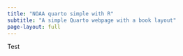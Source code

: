 ```yaml
---
title: "NOAA quarto simple with R"
subtitle: "A simple Quarto webpage with a book layout"
page-layout: full
---
```


Test
